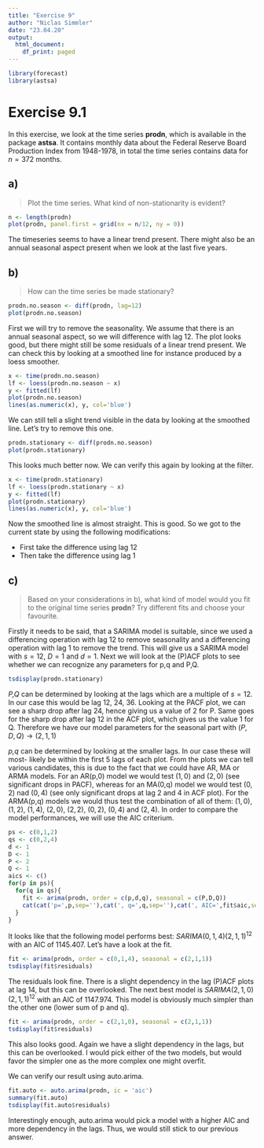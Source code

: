 ```yaml
---
title: "Exercise 9"
author: "Niclas Simmler"
date: "23.04.20"
output:
  html_document:
    df_print: paged
---
```

```r
library(forecast)
library(astsa)
```

# Exercise 9.1
In this exercise, we look at the time series **prodn**, which is available in the package **astsa**. It contains monthly data about the Federal Reserve Board Production Index from 1948-1978, in total the time series contains data for $n = 372$ months.

## a)

> Plot the time series. What kind of non-stationarity is evident?

```r
n <- length(prodn)
plot(prodn, panel.first = grid(nx = n/12, ny = 0))
```

The timeseries seems to have a linear trend present. There might also be an annual seasonal aspect present when we look at the last five years.

## b)

> How can the time series be made stationary?

```r
prodn.no.season <- diff(prodn, lag=12)
plot(prodn.no.season)
```

First we will try to remove the seasonality. We assume that there is an annual seasonal aspect, so we will difference with lag 12.
The plot looks good, but there might still be some residuals of a linear trend present. We can check this by looking at a smoothed line for instance produced by a loess smoother.

```r
x <- time(prodn.no.season)
lf <- loess(prodn.no.season ~ x)
y <- fitted(lf)
plot(prodn.no.season)
lines(as.numeric(x), y, col='blue')
```
We can still tell a slight trend visible in the data by looking at the smoothed line. Let's try to remove this one.
```r
prodn.stationary <- diff(prodn.no.season)
plot(prodn.stationary)
```
This looks much better now. We can verify this again by looking at the filter.
```r
x <- time(prodn.stationary)
lf <- loess(prodn.stationary ~ x)
y <- fitted(lf)
plot(prodn.stationary)
lines(as.numeric(x), y, col='blue')
```
Now the smoothed line is almost straight. This is good.
So we got to the current state by using the following modifications:

* First take the difference using lag 12
* Then take the difference using lag 1

## c)

> Based on your considerations in b), what kind of model would you fit to the original time series **prodn**? Try different fits and choose your favourite.

Firstly it needs to be said, that a SARIMA model is suitable, since we used a differencing operation with lag 12 to remove seasonality and a differencing operation with lag 1 to remove the trend. This will give us a SARIMA model with $s=12$, $D=1$ and $d=1$.
Next we will look at the (P)ACF plots to see whether we can recognize any parameters for p,q and P,Q.

```r
tsdisplay(prodn.stationary)
```

*P,Q* can be determined by looking at the lags which are a multiple of $s=12$. In our case this would be lag 12, 24, 36. Looking at the PACF plot, we can see a sharp drop after lag 24, hence giving us a value of 2 for P. Same goes for the sharp drop after lag 12 in the ACF plot, which gives us the value 1 for Q.
Therefore we have our model parameters for the seasonal part with $(P,D,Q) \to (2,1,1)$

*p,q* can be determined by looking at the smaller lags. In our case these will most- likely be within the first 5 lags of each plot. From the plots we can tell various candidates, this is due to the fact that we could have AR, MA or ARMA models. For an AR(p,0) model we would test $(1,0)$ and $(2,0)$ (see significant drops in PACF), whereas for an MA(0,q) model we would test $(0,2)$ nad $(0,4)$ (see only significant drops at lag 2 and 4 in ACF plot). For the ARMA(p,q) models we would thus test the combination of all of them: $(1,0)$, $(1,2)$, $(1,4)$, $(2,0)$, $(2,2)$, $(0,2)$, $(0,4)$ and $(2,4)$. In order to compare the model performances, we will use the AIC criterium.

```r
ps <- c(0,1,2)
qs <- c(0,2,4)
d <- 1
D <- 1
P <- 2
Q <- 1
aics <- c()
for(p in ps){
  for(q in qs){
    fit <- arima(prodn, order = c(p,d,q), seasonal = c(P,D,Q))
    cat(cat('p=',p,sep=''),cat(', q=',q,sep=''),cat(', AIC=',fit$aic,sep=''),sep='\n')
  }
}
```
It looks like that the following model performs best: $SARIMA(0,1,4)(2,1,1)^{12}$ with an AIC of $1145.407$.
Let's have a look at the fit.
```r
fit <- arima(prodn, order = c(0,1,4), seasonal = c(2,1,1))
tsdisplay(fit$residuals)
```

The residuals look fine. There is a slight dependency in the lag (P)ACF plots at lag 14, but this can be overlooked.
The next best model is $SARIMA(2,1,0)(2,1,1)^{12}$ with an AIC of $1147.974$. This model is obviously much simpler than the other one (lower sum of p and q).

```r
fit <- arima(prodn, order = c(2,1,0), seasonal = c(2,1,1))
tsdisplay(fit$residuals)
```
This also looks good. Again we have a slight dependency in the lags, but this can be overlooked.
I would pick either of the two models, but would favor the simpler one as the more complex one might overfit.

We can verify our result using auto.arima.
```r
fit.auto <- auto.arima(prodn, ic = 'aic')
summary(fit.auto)
tsdisplay(fit.auto$residuals)
```
Interestingly enough, auto.arima would pick a model with a higher AIC and more dependency in the lags. Thus, we would still stick to our previous answer.


